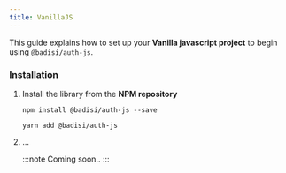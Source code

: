 ```yaml
---
title: VanillaJS
---
```




This guide explains how to set up your **Vanilla javascript project** to begin using `@badisi/auth-js`.


### Installation

1. Install the library from the **NPM repository**

    <Tabs>
    <TabItem value="npm" label="npm" default>

    ```shell
    npm install @badisi/auth-js --save
    ```

    </TabItem>
    <TabItem value="yarn" label="yarn">

    ```shell
    yarn add @badisi/auth-js
    ```

    </TabItem>
    </Tabs>

2. ...

    :::note
    Coming soon..
    :::
